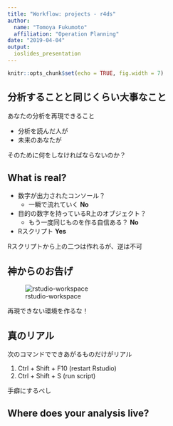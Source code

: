 ```yaml
---
title: "Workflow: projects - r4ds"
author: 
  name: "Tomoya Fukumoto"
  affiliation: "Operation Planning"
date: "2019-04-04"
output: 
  ioslides_presentation
---
```


```r
knitr::opts_chunk$set(echo = TRUE, fig.width = 7)
```

<style>
.column-left{
  float: left;
  width: 47.5%;
  text-align: left;
}
.column-right{
  float: right;
  width: 47.5%;
  text-align: left;
}
</style>


## 分析することと同じくらい大事なこと
 
あなたの分析を再現できること 

- 分析を読んだ人が
- 未来のあなたが

そのために何をしなければならないのか？
 
## What is real?
- 数字が出力されたコンソール？ 
    - 一瞬で流れていく **No**
- 目的の数字を持っているR上のオブジェクト？ 
    - もう一度同じものを作る自信ある？ **No**
- Rスクリプト **Yes**

Rスクリプトから上の二つは作れるが、逆は不可

## 神からのお告げ
 
![rstudio-workspace](img/rstudio-workspace.png)

再現できない環境を作るな！
 
## 真のリアル
次のコマンドでできあがるものだけがリアル

1. Ctrl + Shift + F10 (restart Rstudio)
2. Ctrl + Shift + S (run script)
 
手癖にするべし

## Where does your analysis live?
